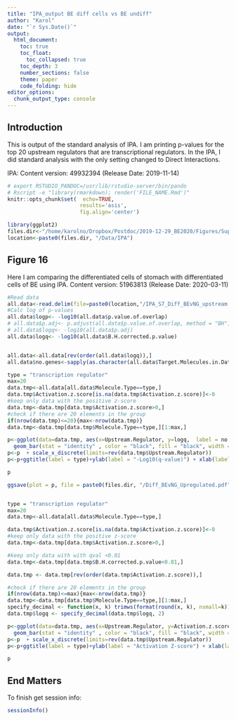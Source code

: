 ```yaml
---
title: "IPA_output BE diff cells vs BE undiff"
author: "Karol"
date: "`r Sys.Date()`"
output: 
  html_document:
    toc: true
    toc_float:
      toc_collapsed: true
    toc_depth: 3
    number_sections: false
    theme: paper
    code_folding: hide
editor_options: 
  chunk_output_type: console
---
```


## Introduction

This is output of the standard analysis of IPA. I am printing p-values for the top 20 upstream regulators that are transcriptional regulators. In the IPA, I did standard analysis with the only setting changed to Direct Interactions.

IPA:
Content version: 49932394 (Release Date: 2019-11-14)

```r
# export RSTUDIO_PANDOC=/usr/lib/rstudio-server/bin/pando
# Rscript -e "library(rmarkdown); render('FILE_NAME.Rmd')"
knitr::opts_chunk$set(	echo=TRUE,
                       results='asis',
                       fig.align='center')
```

```r
library(ggplot2)
files.dir<-"/home/karolno/Dropbox/Postdoc/2019-12-29_BE2020/Figures/Supplementary_figures//S16/"
location<-paste0(files.dir, "/Data/IPA")

```

## Figure 16
Here I am comparing the differentiated cells of stomach with differentiated cells of BE using IPA.
Content version: 51963813 (Release Date: 2020-03-11)



```r
#Read data
all.data<-read.delim(file=paste0(location,"/IPA_S7_Diff_BEvNG_upstream.txt"),  skip = 2)
#Calc log of p-values
all.data$logp<- -log10(all.data$p.value.of.overlap)
# all.data$p.adj<- p.adjust(all.data$p.value.of.overlap, method = "BH")
# all.data$logq<- -log10(all.data$p.adj)
all.data$logq<- -log10(all.data$B.H.corrected.p.value)


all.data<-all.data[rev(order(all.data$logq)),]
all.data$no.genes<-sapply(as.character(all.data$Target.Molecules.in.Dataset), function(x) {length(unlist(strsplit(x, split = ",")))})

type = "transcription regulator" 
max=20
data.tmp<-all.data[all.data$Molecule.Type==type,]
data.tmp$Activation.z.score[is.na(data.tmp$Activation.z.score)]<-0
#keep only data with the positive z-score
data.tmp<-data.tmp[data.tmp$Activation.z.score>0,]
#check if there are 20 elements in the group
if(nrow(data.tmp)<=20){max<-nrow(data.tmp)}
data.tmp<-data.tmp[data.tmp$Molecule.Type==type,][1:max,]

p<-ggplot(data=data.tmp, aes(x=Upstream.Regulator, y=logq,  label = no.genes))+
  geom_bar(stat = "identity" , color = "black", fill = "black", width = 0.5)+coord_flip()           
p<-p  + scale_x_discrete(limits=rev(data.tmp$Upstream.Regulator))
p<-p+ggtitle(label = type)+ylab(label = "-Log10(q-value)") + xlab(label = type)+geom_text(hjust = -.5)+ theme_bw()

p

ggsave(plot = p, file = paste0(files.dir, "/Diff_BEvNG_Upregulated.pdf"),  width = 8, height = 10, useDingbats=FALSE)


type = "transcription regulator" 
max=20
data.tmp<-all.data[all.data$Molecule.Type==type,]

data.tmp$Activation.z.score[is.na(data.tmp$Activation.z.score)]<-0
#keep only data with the positive z-score
data.tmp<-data.tmp[data.tmp$Activation.z.score>0,]

#keep only data with with qval <0.01
data.tmp<-data.tmp[data.tmp$B.H.corrected.p.value<0.01,]

data.tmp <- data.tmp[rev(order(data.tmp$Activation.z.score)),]

#check if there are 20 elements in the group
if(nrow(data.tmp)<=max){max<-nrow(data.tmp)}
data.tmp<-data.tmp[data.tmp$Molecule.Type==type,][1:max,]
specify_decimal <- function(x, k) trimws(format(round(x, k), nsmall=k))
data.tmp$logq <- specify_decimal(data.tmp$logq, 2)

p<-ggplot(data=data.tmp, aes(x=Upstream.Regulator, y=Activation.z.score,  label = logq))+
  geom_bar(stat = "identity" , color = "black", fill = "black", width = 0.5)+coord_flip()           
p<-p  + scale_x_discrete(limits=rev(data.tmp$Upstream.Regulator))
p<-p+ggtitle(label = type)+ylab(label = "Activation Z-score") + xlab(label = type)+geom_text(hjust = -.1)+ theme_bw()

p


```


## End Matters

To finish get session info:
```r
sessionInfo()
```
